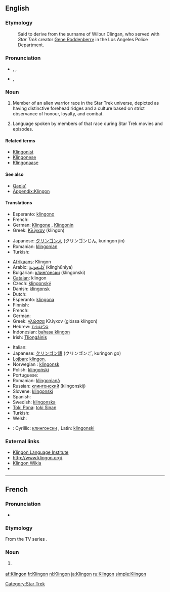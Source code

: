 {{also|klingon}}{{wikipedia|Klingon}}
==English==

===Etymology===
: Said to derive from the surname of Wilbur Clingan, who served with ''Star Trek'' creator [[w:Gene Roddenberry|Gene Roddenberry]] in the Los Angeles Police Department.

===Pronunciation===
* {{enPR|klĭng'ŏn}}, {{IPA|/ˈklɪŋɒn/}}, {{SAMPA|/"klINQn/}}
* {{IPA|/ˈklɪŋɑn/}}, {{SAMPA|/"klINAn/}}<!-- cot-caught merger or just US-style IPA? -->

===Noun===
{{en-noun|s|-}}

# {{star trek|countable}} Member of an alien warrior race in the Star Trek universe, depicted as having distinctive forehead ridges and a culture based on strict observance of honour, loyalty, and combat.
# {{star trek|uncountable}} Language spoken by members of that race during Star Trek movies and episodes.

====Related terms====
* [[Klingonist]]
* [[Klingonese]]
* [[Klingonaase]]

====See also====
* [[Qapla']]
* [[Appendix:Klingon]]

====Translations====
{{trans-top|member of an alien warrior race in the Star Trek universe}}
* Esperanto: [[klingono]]
* French: {{t+|fr|Klingon|m}}
* German: [[Klingone]] {{m}}, [[Klingonin]] {{f}}
* Greek: [[Κλίγκον]] (klíngon) {{n}}
{{trans-mid}}
* Japanese: [[クリンゴン人]] (クリンゴンじん, kuringon jin)
* Romanian: [[klingonian]] {{m}}
* Turkish: {{t-|tr|Klingon}}
{{trans-bottom}}

{{trans-top|the language}}
* [[Afrikaans]]: Klingon
* Arabic: [[كلينغونية]] (klinghūniya) {{f}}
* Bulgarian: [[клингонски]] (klingonski) {{m}}
* [[Catalan]]: klingon {{m}}
* Czech: [[klingonský]] {{m}}
* Danish: [[klingonsk]]
* Dutch: {{t+|nl|Klingon}}
* Esperanto: [[klingona]]
* Finnish: {{t+|fi|klingon}}
* French: {{t+|fr|klingon|m}}
* German: {{t+|de|Klingonisch|n}}
* Greek: [[γλώσσα]] Κλίγκον (glóssa klíngon) {{f}}
* Hebrew: [[קלינגונית]] {{f}}
* Indonesian: [[bahasa klingon]]
* Irish: [[Tliongáinis]]
{{trans-mid}}
* Italian: {{t+|it|klingon|m}}
* Japanese: [[クリンゴン語]] (クリンゴンご, kuringon go)
* [[Lojban]]: [[klingon.]]
* Norwegian<!--do not wikify-->: [[klingonsk]]
* Polish: [[klingoński]] {{m}}
* Portuguese: {{t-|pt|klingon}}
* Romanian: [[klingoniană]] {{f}}
* Russian: [[клингонский]] (klingonskij) {{m}}
* Slovene: [[klingonski]] {{m}}
* Spanish: {{t-|es|klingon|m}}
* Swedish: [[klingonska]]
* [[Toki Pona]]: [[toki Sinan]]
* Turkish: {{t+|tr|Klingonca}}
* Welsh: {{t-|cy|klingon|xs=Welsh}}
{{trans-bottom}}

{{checktrans-top}}
* {{ttbc|Serbian}}: Cyrillic: [[клингонски]] {{m}}, Latin: [[klingonski]] {{m}}
{{trans-bottom}}

===External links===
* [http://www.kli.org/ Klingon Language Institute]
* [http://www.klingon.org/ http://www.klingon.org/]
* [http://klingon.wikia.com/ Klingon Wikia]
* {{Linguist List|code=tlh}}

[[Category:Star Trek]]

----

==French==

===Pronunciation===
* {{IPA|/klɛ̃.gɔ̃/|lang=fr}}

===Etymology===
From the TV series {{w|Star Trek}}.

===Noun===
{{fr-noun|m|f=Klingonne}}

# {{l|en|Klingon}} {{gloss|member of the Klingon race}}

[[af:Klingon]]
[[fr:Klingon]]
[[nl:Klingon]]
[[ja:Klingon]]
[[ru:Klingon]]
[[simple:Klingon]]